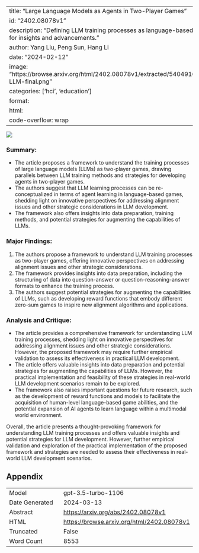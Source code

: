 
---
title: "Large Language Models as Agents in Two-Player Games"
id: "2402.08078v1"
description: "Defining LLM training processes as language-based games for insights and advancements."
author: Yang Liu, Peng Sun, Hang Li
date: "2024-02-12"
image: "https://browse.arxiv.org/html/2402.08078v1/extracted/5404916/fig/RL-LLM-final.png"
categories: ['hci', 'education']
format:
  html:
    code-overflow: wrap
---

![](https://browse.arxiv.org/html/2402.08078v1/extracted/5404916/fig/RL-LLM-final.png)

### **Summary:**
- The article proposes a framework to understand the training processes of large language models (LLMs) as two-player games, drawing parallels between LLM training methods and strategies for developing agents in two-player games.
- The authors suggest that LLM learning processes can be re-conceptualized in terms of agent learning in language-based games, shedding light on innovative perspectives for addressing alignment issues and other strategic considerations in LLM development.
- The framework also offers insights into data preparation, training methods, and potential strategies for augmenting the capabilities of LLMs.

### **Major Findings:**
1. The authors propose a framework to understand LLM training processes as two-player games, offering innovative perspectives on addressing alignment issues and other strategic considerations.
2. The framework provides insights into data preparation, including the structuring of data into question-answer or question-reasoning-answer formats to enhance the training process.
3. The authors suggest potential strategies for augmenting the capabilities of LLMs, such as developing reward functions that embody different zero-sum games to inspire new alignment algorithms and applications.

### **Analysis and Critique:**
- The article provides a comprehensive framework for understanding LLM training processes, shedding light on innovative perspectives for addressing alignment issues and other strategic considerations. However, the proposed framework may require further empirical validation to assess its effectiveness in practical LLM development.
- The article offers valuable insights into data preparation and potential strategies for augmenting the capabilities of LLMs. However, the practical implementation and feasibility of these strategies in real-world LLM development scenarios remain to be explored.
- The framework also raises important questions for future research, such as the development of reward functions and models to facilitate the acquisition of human-level language-based game abilities, and the potential expansion of AI agents to learn language within a multimodal world environment.

Overall, the article presents a thought-provoking framework for understanding LLM training processes and offers valuable insights and potential strategies for LLM development. However, further empirical validation and exploration of the practical implementation of the proposed framework and strategies are needed to assess their effectiveness in real-world LLM development scenarios.

## Appendix

|          |          |
|----------|----------|
| Model     | gpt-3.5-turbo-1106       |
| Date Generated     | 2024-03-13       |
| Abstract | [https://arxiv.org/abs/2402.08078v1](https://arxiv.org/abs/2402.08078v1)        |
| HTML     | [https://browse.arxiv.org/html/2402.08078v1](https://browse.arxiv.org/html/2402.08078v1)       |
| Truncated       | False       |
| Word Count       | 8553       |